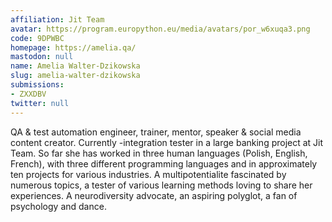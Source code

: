 ```yaml
---
affiliation: Jit Team
avatar: https://program.europython.eu/media/avatars/por_w6xuqa3.png
code: 9DPWBC
homepage: https://amelia.qa/
mastodon: null
name: Amelia Walter-Dzikowska
slug: amelia-walter-dzikowska
submissions:
- ZXXDBV
twitter: null
---
```


QA & test automation engineer, trainer, mentor, speaker & social media content creator. Currently -integration tester in a large banking project at Jit Team. So far she has worked in three human languages (Polish, English, French), with three different programming languages and in approximately ten projects for various industries. A multipotentialite fascinated by numerous topics, a tester of various learning methods loving to share her experiences. A neurodiversity advocate, an aspiring polyglot, a fan of psychology and dance.
